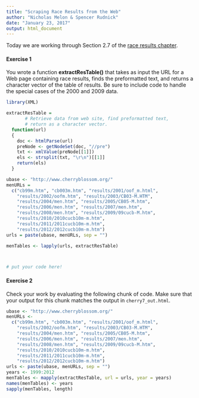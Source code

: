 ```yaml
---
title: "Scraping Race Results from the Web"
author: "Nicholas Melon & Spencer Rudnick"
date: "January 23, 2017"
output: html_document
---
```


Today we are working through Section 2.7 of the [race results chapter](http://moodle.cornellcollege.edu/pluginfile.php/101067/mod_resource/content/1/Runners.pdf).

#### Exercise 1
You wrote a function **extractResTable()** that takes as input the URL for a Web page containing race results, finds the preformatted text, and returns a character vector of the table of results.  Be sure to include code to handle the special cases of the 2000 and 2009 data.
```r
library(XML)

extractResTable =
       # Retrieve data from web site, find preformatted text,
       # return as a character vector.
  function(url)
  {
    doc <- htmlParse(url)
    preNode <- getNodeSet(doc, "//pre")
    txt <- xmlValue(preNode[[1]])
    els <- strsplit(txt, "\r\n")[[1]]
    return(els)
  }

ubase <- "http://www.cherryblossom.org/"
menURLs =
  c("cb99m.htm", "cb003m.htm", "results/2001/oof_m.html",
    "results/2002/oofm.htm", "results/2003/CB03-M.HTM",
    "results/2004/men.htm", "results/2005/CB05-M.htm",
    "results/2006/men.htm", "results/2007/men.htm",
    "results/2008/men.htm", "results/2009/09cucb-M.htm",
    "results/2010/2010cucb10m-m.htm",
    "results/2011/2011cucb10m-m.htm",
    "results/2012/2012cucb10m-m.htm")
urls = paste(ubase, menURLs, sep = "")

menTables <- lapply(urls, extractResTable)



# put your code here!
```

#### Exercise 2
Check your work by evaluating the following chunk of code.  Make sure that your output for this chunk matches the output in `cherry7_out.html`. 
```r
ubase <- "http://www.cherryblossom.org/"
menURLs <-
  c("cb99m.htm", "cb003m.htm", "results/2001/oof_m.html",
    "results/2002/oofm.htm", "results/2003/CB03-M.HTM",
    "results/2004/men.htm", "results/2005/CB05-M.htm",
    "results/2006/men.htm", "results/2007/men.htm",
    "results/2008/men.htm", "results/2009/09cucb-M.htm",
    "results/2010/2010cucb10m-m.htm",
    "results/2011/2011cucb10m-m.htm",
    "results/2012/2012cucb10m-m.htm")
urls <- paste(ubase, menURLs, sep = "")
years <- 1999:2012
menTables <- mapply(extractResTable, url = urls, year = years)
names(menTables) <- years
sapply(menTables, length)
```
